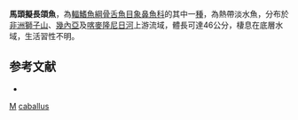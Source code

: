 {{Speciesbox 
| taxon = Mormyrops caballus
| status = NE
| status_system = IUCN3.1
| authority = [[Pellegrin|Pellegrin]], 1927
| synonyms = *''Oxyrhynchus caballus''<br /><small>Pellegrin, 1927</small>
}}

'''馬頭擬長頜魚'''，為[[輻鰭魚綱|輻鰭魚綱]][[骨舌魚目|骨舌魚目]][[象鼻魚科|象鼻魚科]]的其中一[[種|種]]，為熱帶淡水魚，分布於[[非洲|非洲]][[塞拉利昂|獅子山]]、[[幾內亞|幾內亞]]及[[喀麥隆|喀麥隆]][[尼日河|尼日河]]上游流域，體長可達46公分，棲息在底層水域，生活習性不明。

==参考文献==
*{{FishBase_species|genus=Mormyrops|species=caballus|year=2012|month=4}}
{{Taxonbar}}

[[Category:1927年描述的鱼类|M]]
[[Category:擬長頜魚屬|caballus]]